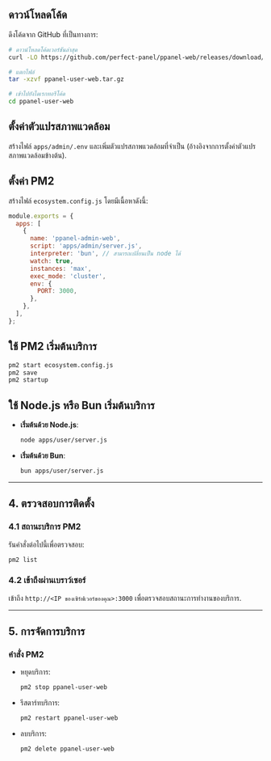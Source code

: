 ## ดาวน์โหลดโค้ด

ดึงโค้ดจาก GitHub ที่เป็นทางการ:

```bash
# ดาวน์โหลดโค้ดเวอร์ชันล่าสุด
curl -LO https://github.com/perfect-panel/ppanel-web/releases/download/v1.0.0/ppanel-admin-web.tar.gz

# แตกไฟล์
tar -xzvf ppanel-user-web.tar.gz

# เข้าไปยังไดเรกทอรีโค้ด
cd ppanel-user-web
```

## ตั้งค่าตัวแปรสภาพแวดล้อม

สร้างไฟล์ `apps/admin/.env` และเพิ่มตัวแปรสภาพแวดล้อมที่จำเป็น (อ้างอิงจากการตั้งค่าตัวแปรสภาพแวดล้อมข้างต้น).

## ตั้งค่า PM2

สร้างไฟล์ `ecosystem.config.js` โดยมีเนื้อหาดังนี้:

```javascript
module.exports = {
  apps: [
    {
      name: 'ppanel-admin-web',
      script: 'apps/admin/server.js',
      interpreter: 'bun', // สามารถเปลี่ยนเป็น node ได้
      watch: true,
      instances: 'max',
      exec_mode: 'cluster',
      env: {
        PORT: 3000,
      },
    },
  ],
};
```

## ใช้ PM2 เริ่มต้นบริการ

```bash
pm2 start ecosystem.config.js
pm2 save
pm2 startup
```

## ใช้ Node.js หรือ Bun เริ่มต้นบริการ

- **เริ่มต้นด้วย Node.js**:

  ```bash
  node apps/user/server.js
  ```

- **เริ่มต้นด้วย Bun**:

  ```bash
  bun apps/user/server.js
  ```

---

## **4. ตรวจสอบการติดตั้ง**

### **4.1 สถานะบริการ PM2**

รันคำสั่งต่อไปนี้เพื่อตรวจสอบ:

```bash
pm2 list
```

### **4.2 เข้าถึงผ่านเบราว์เซอร์**

เข้าถึง `http://<IP ของเซิร์ฟเวอร์ของคุณ>:3000` เพื่อตรวจสอบสถานะการทำงานของบริการ.

---

## **5. การจัดการบริการ**

### **คำสั่ง PM2**

- หยุดบริการ:

  ```bash
  pm2 stop ppanel-user-web
  ```

- รีสตาร์ทบริการ:

  ```bash
  pm2 restart ppanel-user-web
  ```

- ลบบริการ:

  ```bash
  pm2 delete ppanel-user-web
  ```


<Giscus />
